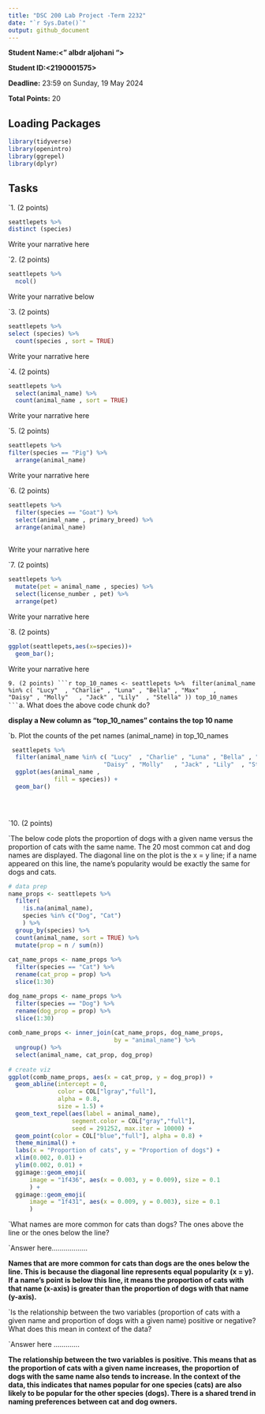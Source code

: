 ```yaml
---
title: "DSC 200 Lab Project -Term 2232"
date: "`r Sys.Date()`"
output: github_document
---
```


**Student Name:<" albdr aljohani ">**

**Student ID:<2190001575>**


**Deadline:** 23:59 on Sunday, 19 May 2024

**Total Points:** 20


## Loading Packages

```r

library(tidyverse)
library(openintro)
library(ggrepel)
library(dplyr)
```


## Tasks

`1. (2 points)
```r
seattlepets %>%
distinct (species)
```
Write your narrative here




`2. (2 points)

```r
seattlepets %>%
  ncol()
```
Write your narrative below



`3. (2 points)
```r
seattlepets %>%
select (species) %>%
  count(species , sort = TRUE)
```
Write your narrative here


`4. (2 points)
```r
seattlepets %>% 
  select(animal_name) %>%
  count(animal_name , sort = TRUE)
```
Write your narrative here


`5. (2 points)
```r
seattlepets %>%
filter(species == "Pig") %>%
  arrange(animal_name)
```
Write your narrative here




`6. (2 points)
```r
seattlepets %>%
  filter(species == "Goat") %>%
  select(animal_name , primary_breed) %>%
  arrange(animal_name)
  
``` 
Write your narrative here





`7. (2 points)
```r
seattlepets %>%
  mutate(pet = animal_name , species) %>%
  select(license_number , pet) %>%
  arrange(pet)

```
Write your narrative here



`8. (2 points)
```r
ggplot(seattlepets,aes(x=species))+
  geom_bar();
```
Write your narrative here




`9. (2 points)
```r
top_10_names <- seattlepets %>% 
filter(animal_name %in% c( "Lucy"  , "Charlie" , "Luna" , "Bella" , "Max"    , 
                           "Daisy" , "Molly"   , "Jack" , "Lily"  , "Stella" ))
top_10_names
```
`a.	What does the above code chunk do?

**display a New column as "top_10_names" contains the top 10 name**

`b. Plot the counts of the pet names (animal_name) in top_10_names

```r
 seattlepets %>%
  filter(animal_name %in% c( "Lucy"  , "Charlie" , "Luna" , "Bella" , "Max"    , 
                           "Daisy" , "Molly"   , "Jack" , "Lily"  , "Stella" )) %>%
  ggplot(aes(animal_name , 
             fill = species)) + 
  geom_bar()


  
```


`10.  (2 points)

`The below code plots the proportion of dogs with a given name versus the proportion of cats with the same name. The 20 most common cat and dog names are displayed. The diagonal line on the plot is the x = y line; if a name appeared on this line, the name’s popularity would be exactly the same for dogs and cats.

```r
# data prep
name_props <- seattlepets %>% 
  filter(
    !is.na(animal_name),
    species %in% c("Dog", "Cat")
    ) %>%
  group_by(species) %>% 
  count(animal_name, sort = TRUE) %>%
  mutate(prop = n / sum(n))
    
cat_name_props <- name_props %>%
  filter(species == "Cat") %>%
  rename(cat_prop = prop) %>%
  slice(1:30)

dog_name_props <- name_props %>%
  filter(species == "Dog") %>%
  rename(dog_prop = prop) %>%
  slice(1:30)
    
comb_name_props <- inner_join(cat_name_props, dog_name_props, 
                              by = "animal_name") %>%
  ungroup() %>%
  select(animal_name, cat_prop, dog_prop)
    
# create viz
ggplot(comb_name_props, aes(x = cat_prop, y = dog_prop)) +
  geom_abline(intercept = 0, 
              color = COL["lgray","full"], 
              alpha = 0.8, 
              size = 1.5) +
  geom_text_repel(aes(label = animal_name), 
                  segment.color = COL["gray","full"], 
                  seed = 291252, max.iter = 10000) +
  geom_point(color = COL["blue","full"], alpha = 0.8) +
  theme_minimal() +
  labs(x = "Proportion of cats", y = "Proportion of dogs") +
  xlim(0.002, 0.01) +
  ylim(0.002, 0.01) +
  ggimage::geom_emoji(
      image = "1f436", aes(x = 0.003, y = 0.009), size = 0.1
      ) +
  ggimage::geom_emoji(
      image = "1f431", aes(x = 0.009, y = 0.003), size = 0.1
      )
```

`What names are more common for cats than dogs? The ones above the line or the ones below the line?

`Answer here..................

**Names that are more common for cats than dogs are the ones below the line. This is because the diagonal line represents equal popularity (x = y). If a name's point is below this line, it means the proportion of cats with that name (x-axis) is greater than the proportion of dogs with that name (y-axis).**


`Is the relationship between the two variables (proportion of cats with a given name and proportion of dogs with a given name) positive or negative? What does this mean in context of the data?

`Answer here .............


**The relationship between the two variables is positive. This means that as the proportion of cats with a given name increases, the proportion of dogs with the same name also tends to increase. In the context of the data, this indicates that names popular for one species (cats) are also likely to be popular for the other species (dogs). There is a shared trend in naming preferences between cat and dog owners.**
